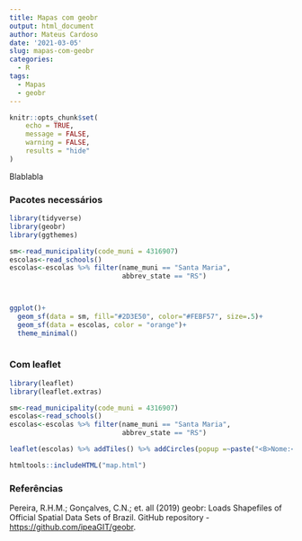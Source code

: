 ```yaml
---
title: Mapas com geobr
output: html_document
author: Mateus Cardoso
date: '2021-03-05'
slug: mapas-com-geobr
categories:
  - R
tags:
  - Mapas
  - geobr
---
```



```r
knitr::opts_chunk$set(
	echo = TRUE,
	message = FALSE,
	warning = FALSE,
	results = "hide"
)
```

Blablabla

### Pacotes necessários

```r
library(tidyverse)
library(geobr)
library(ggthemes)

sm<-read_municipality(code_muni = 4316907)
escolas<-read_schools()
escolas<-escolas %>% filter(name_muni == "Santa Maria",
                            abbrev_state == "RS")



ggplot()+
  geom_sf(data = sm, fill="#2D3E50", color="#FEBF57", size=.5)+
  geom_sf(data = escolas, color = "orange")+
  theme_minimal()
 
```


### Com leaflet

```r
library(leaflet)
library(leaflet.extras)

sm<-read_municipality(code_muni = 4316907)
escolas<-read_schools()
escolas<-escolas %>% filter(name_muni == "Santa Maria",
                            abbrev_state == "RS")

leaflet(escolas) %>% addTiles() %>% addCircles(popup =~paste("<B>Nome:</B> ", name_school, "<br>", "<B>Dependência Administrativa:</B> ", admin_category, "<br>"), label = ~name_school, opacity = 1, weight = 8)


```

```r
htmltools::includeHTML("map.html")
```


### Referências

Pereira, R.H.M.; Gonçalves, C.N.; et. all (2019) geobr: Loads Shapefiles of Official Spatial Data Sets of Brazil. GitHub repository - <https://github.com/ipeaGIT/geobr>.





